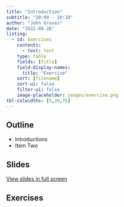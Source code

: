 ```yaml
---
title: "Introduction"
subtitle: "10:00 - 10:30"
author: "John Graves"
date: "2022-08-26"
listing:
  - id: exercises
    contents:
      - text: test
    type: table
    fields: [title]
    field-display-names:
      title: "Exercise"
    sort: [filename]
    sort-ui: false
    filter-ui: false
    image-placeholder: images/exercise.png
tbl-colwidths: [5,20,75]
---
```


## Outline

- Introductions
- Item Two 

## Slides

[View slides in full screen](../slides/introduction/lec_intro.qmd)


## Exercises

::: {#exercises}
:::
